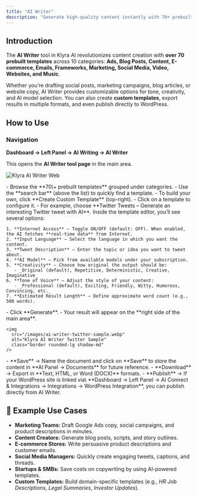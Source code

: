```yaml
---
title: "AI Writer"
description: "Generate high-quality content instantly with 70+ prebuilt templates or create your own custom templates. Enhance your workflow with real-time web access, flexible creativity controls, and seamless publishing options."
---
```


## Introduction

The **AI Writer** tool in Klyra AI revolutionizes content creation with **over 70 prebuilt templates** across 10 categories: **Ads, Blog Posts, Content, E-commerce, Emails, Frameworks, Marketing, Social Media, Video, Websites, and Music**.

Whether you’re drafting social posts, marketing campaigns, blog articles, or website copy, AI Writer provides customizable options for tone, creativity, and AI model selection. You can also create **custom templates**, export results in multiple formats, and even publish directly to WordPress.

## How to Use

### Navigation

**Dashboard → Left Panel → AI Writing → AI Writer**

This opens the **AI Writer tool page** in the main area.

<img
  src="/images/ai-writer.webp"
  alt="Klyra AI Writer Web"
  class="border rounded-lg shadow-md"
/>

<Steps>
  <Step title="Choose a template">
    - Browse the **70\+ prebuilt templates** grouped under categories.
    - Use the **search bar** (above the list) to quickly find a template.
    - To build your own, click **Create Custom Template** (top-right).
  </Step>
  <Step title="Open a template">
    - Click on a template to configure it.
    - For example, choose **Twitter Tweets – Generate an interesting Twitter tweet with AI**.
  </Step>
  <Step title="Configure template settings">
    Inside the template editor, you’ll see several options:

    1. **Internet Access** – Toggle ON/OFF (default: OFF). When enabled, the AI fetches **real-time data** from Internet.
    2. **Input Language** – Select the language in which you want the content.
    3. **Tweet Description** – Enter the topic or idea you want to tweet about.
    4. **AI Model** – Pick from available models under your subscription.
    5. **Creativity** – Choose how original the output should be:
       - _Original (default), Repetitive, Deterministic, Creative, Imaginative_
    6. **Tone of Voice** – Adjust the style of your content:
       - _Professional (default), Exciting, Friendly, Witty, Humorous, Convincing, etc._
    7. **Estimated Result Length** – Define approximate word count (e.g., 500 words).
  </Step>
  <Step title="Generate and preview">
    - Click **Generate**.
    - Your result will appear on the **right side of the main area**.

    <img
      src="/images/ai-writer-twitter-sample.webp"
      alt="Klyra AI Writer Twitter Sample"
      class="border rounded-lg shadow-md"
    />
  </Step>
  <Step title="Save or export your result">
    - **Save** → Name the document and click on **Save** to store the content in **AI Panel → Documents** for future reference.
    - **Download** → Export in **Text, HTML, or Word (DOCX)** formats.
    - **Publish** → If your WordPress site is linked via\
      **Dashboard → Left Panel → AI Connect & Integrations → Integrations → WordPress Integration**, you can publish directly from AI Writer.
  </Step>
</Steps>

## 📌 Example Use Cases

- **Marketing Teams:** Draft Google Ads copy, social campaigns, and product descriptions in minutes.
- **Content Creators:** Generate blog posts, scripts, and story outlines.
- **E-commerce Stores:** Write persuasive product descriptions and customer emails.
- **Social Media Managers:** Quickly create engaging tweets, captions, and threads.
- **Startups & SMBs:** Save costs on copywriting by using AI-powered templates.
- **Custom Templates:** Build domain-specific templates (e.g., _HR Job Descriptions_, _Legal Summaries_, _Investor Updates_).